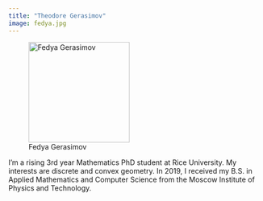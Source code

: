 ```yaml
---
title: "Theodore Gerasimov"
image: fedya.jpg
---
```


![Fedya Gerasimov](fedya.jpg){width=200}

I’m a rising 3rd year Mathematics PhD student at Rice University. My interests are discrete and convex geometry.
In 2019, I received my B.S. in Applied Mathematics and Computer Science from the Moscow Institute of Physics and Technology.